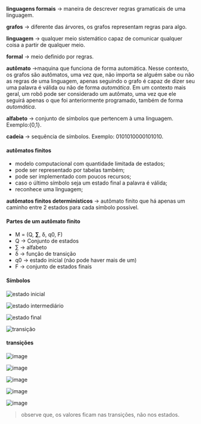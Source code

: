 






**linguagens formais** → maneira de descrever regras gramaticais de uma
linguagem.

**grafos** → diferente das árvores, os grafos representam regras para
algo.

**linguagem** → qualquer meio sistemático capaz de comunicar qualquer
coisa a partir de qualquer meio.

**formal** → meio definido por regras.

**autômato** →maquina que funciona de forma automática. Nesse contexto,
os grafos são autômatos, uma vez que, não importa se alguém sabe ou não
as regras de uma linguagem, apenas seguindo o grafo é capaz de dizer seu
uma palavra é válida ou não de forma *automática*. Em um contexto mais
geral, um robô pode ser considerado um autômato, uma vez que ele seguirá
apenas o que foi anteriormente programado, também de forma *automática*.

**alfabeto** → conjunto de símbolos que pertencem à uma linguagem.
Exemplo:{0,1}.

**cadeia** → sequência de símbolos. Exemplo: 0101010000101010.

#### autômatos finitos

-   modelo computacional com quantidade limitada de estados;
-   pode ser representado por tabelas também;
-   pode ser implementado com poucos recursos;
-   caso o último símbolo seja um estado final a palavra é válida;
-   reconhece uma linguagem;

**autômatos finitos determinísticos** → autômato finito que há apenas um
caminho entre 2 estados para cada símbolo possível.

#### Partes de um autômato finito

-   M = (Q, **∑**, δ, q0, F)
-   Q → Conjunto de estados
-   ∑ → alfabeto
-   δ → função de transição
-   q0 → estado inicial (não pode haver mais de um)
-   F → conjunto de estados finais

#### Símbolos

![estado inicial](/image/image_233.png)

![estado intermediário](/image/image_234.png)

![estado final](/image/image_235.png)

![transição](/image/image_236.png)

#### transições

![image](/image/image_237.png)

![image](/image/image_238.png)

![image](/image/image_239.png)

![image](/image/image_240.png)

![image](/image/image_241.png)

> observe que, os valores ficam nas transições, não nos estados.


